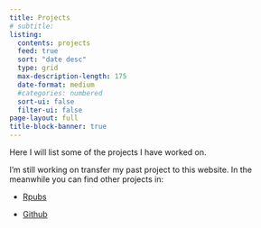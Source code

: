 ```yaml
---
title: Projects
# subtitle: 
listing:
  contents: projects
  feed: true
  sort: "date desc"
  type: grid
  max-description-length: 175
  date-format: medium
  #categories: numbered
  sort-ui: false
  filter-ui: false
page-layout: full
title-block-banner: true
---
```

Here I will list some of the projects I have worked on.

::: {.callout-note collapse=true}
I'm still working on transfer my past project to this website. In the meanwhile you can find other projects in:

-   [Rpubs](https://rpubs.com/erik4399)

-   [Github](https://github.com/erikdeluca)

:::